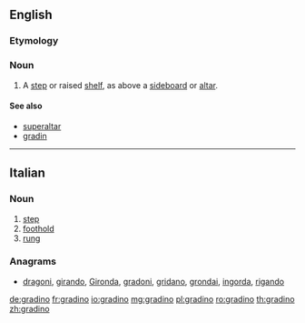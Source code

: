 ==English==

===Etymology===
{{etyl|it|en}}

===Noun===
{{en-noun}}

# {{context|architecture|lang=en}} A [[step]] or raised [[shelf]], as above a [[sideboard]] or [[altar]].

====See also====
* [[superaltar]]
* [[gradin]]

{{Webster 1913}}

----

==Italian==

===Noun===
{{it-noun|m|gradini}}

# [[step]]
# [[foothold]]
# [[rung]]

===Anagrams===
* [[dragoni#Italian|dragoni]], [[girando#Italian|girando]], [[Gironda#Italian|Gironda]], [[gradoni#Italian|gradoni]], [[gridano#Italian|gridano]], [[grondai#Italian|grondai]], [[ingorda#Italian|ingorda]], [[rigando#Italian|rigando]]

[[de:gradino]]
[[fr:gradino]]
[[io:gradino]]
[[mg:gradino]]
[[pl:gradino]]
[[ro:gradino]]
[[th:gradino]]
[[zh:gradino]]